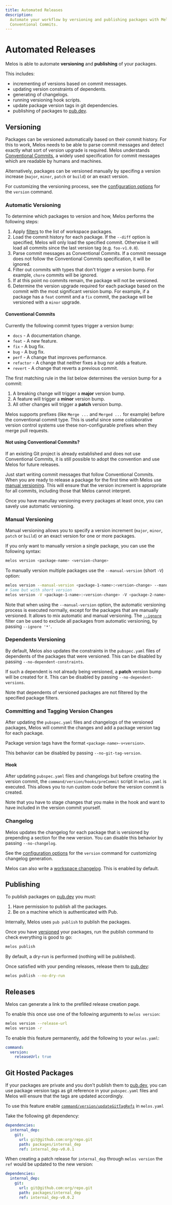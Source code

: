 ```yaml
---
title: Automated Releases
description:
  Automate your workflow by versioning and publishing packages with Melos and
  Conventional Commits.
---
```


# Automated Releases

Melos is able to automate **versioning** and **publishing** of your packages.

This includes:

- incrementing of versions based on commit messages.
- updating version constraints of dependents.
- generating of changelogs.
- running versioning hook scripts.
- update package version tags in git dependencies.
- publishing of packages to [pub.dev](https://pub.dev).

## Versioning

Packages can be versioned automatically based on their commit history. For this
to work, Melos needs to be able to parse commit messages and detect exactly what
sort of version upgrade is required. Melos understands
[Conventional Commits](https://www.conventionalcommits.org/en/v1.0.0/), a widely
used specification for commit messages which are readable by humans and
machines.

Alternatively, packages can be versioned manually by specifing a version
increase (`major`, `minor`, `patch` or `build`) or an exact version.

For customizing the versioning process, see the
[configuration options](/configuration/overview#commandversion) for the
`version` command.

### Automatic Versioning

To determine which packages to version and how, Melos performs the following
steps:

1. Apply [filters](/filters) to the list of workspace packages.
2. Load the commit history for each package. If the `--diff` option is
   specified, Melos will only load the specified commit. Otherwise it will load
   all commits since the last version tag (e.g. `foo-v1.0.0`).
3. Parse commit messages as Conventional Commits. If a commit message does not
   follow the Conventional Commits specification, it will be ignored.
4. Filter out commits with types that don't trigger a version bump. For example,
   `chore` commits will be ignored.
5. If at this point no commits remain, the package will not be versioned.
6. Determine the version upgrade required for each package based on the commit
   with the most significant version bump. For example, if a package has a
   `feat` commit and a `fix` commit, the package will be versioned with a
   `minor` upgrade.

#### Conventional Commits

Currently the following commit types trigger a version bump:

- `docs` - A documentation change.
- `feat` - A new feature.
- `fix` - A bug fix.
- `bug` - A bug fix.
- `perf` - A change that improves performance.
- `refactor` - A change that neither fixes a bug nor adds a feature.
- `revert` - A change that reverts a previous commit.

The first matching rule in the list below determines the version bump for a
commit:

1. A breaking change will trigger a **major** version bump.
2. A feature will trigger a **minor** version bump.
3. All other changes will trigger a **patch** version bump.

Melos supports prefixes (like `Merge ...` and `Merged ...` for example) before
the conventional commit type. This is useful since some collaborative version
control systems use these non-configurable prefixes when they merge pull
requests.

#### Not using Conventional Commits?

If an existing Git project is already established and does not use Conventional
Commits, it is still possible to adopt the convention and use Melos for future
releases.

Just start writing commit messages that follow Conventional Commits. When you
are ready to release a package for the first time with Melos use [manual versioning](/guides/automated-releases#manual-versioning). This will ensure that the version increment is
appropriate for all commits, including those that Melos cannot interpret.

Once you have manullay versioning every packages at least once, you can savely
use automatic versioning.

### Manual Versioning

Manual versioning allows you to specify a version increment (`major`, `minor`,
`patch` or `build`) or an exact version for one or more packages.

If you only want to manually version a single package, you can use the following
syntax:

```sh
melos version <package-name> <version-change>
```

To manually version multiple packages use the `--manual-version` (short `-V`)
option:

```sh
melos version --manual-version <package-1-name>:<version-change> --manual-version <package-2-name>:<version-change>
# Same but with short version
melos version -V <package-1-name>:<version-change> -V <package-2-name>:<version-change>
```

Note that when using the `--manual-version` option, the automatic versioning
process is executed normally, except for the packages that are manually
versioned. It allows to mix automatic and manual versioning. The
[`--ignore`](/filters#--ignore) filter can be used to exclude all packages from
automatic versioning, by passing `--ignore '*'`.

### Dependents Versioning

By default, Melos also updates the constraints in the `pubspec.yaml` files of
dependents of the packages that were versioned. This can be disabled by passing
`--no-dependent-constraints`.

If such a dependent is not already being versioned, a **patch** version bump
will be created for it. This can be disabled by passing
`--no-dependent-versions`.

Note that dependents of versioned packages are not filtered by the specified
package filters.

### Committing and Tagging Version Changes

After updating the `pubspec.yaml` files and changelogs of the versioned
packages, Melos will commit the changes and add a package version tag for each
package.

Package version tags have the format `<package-name>-v<version>`.

This behavior can be disabled by passing `--no-git-tag-version`.

#### Hook

After updating `pubspec.yaml` files and changelogs but before creating the
version commit, the `command/version/hooks/preCommit` script in `melos.yaml` is
executed. This allows you to run custom code before the version commit is
created.

Note that you have to stage changes that you make in the hook and want to have
included in the version commit yourself.

### Changelog

Melos updates the changelog for each package that is versioned by prepending a
section for the new version. You can disable this behavior by passing
`--no-changelog`.

See the [configuration options](/configuration/overview#commandversion) for the
`version` command for customizing changelog generation.

Melos can also write a
[workspace changelog](/configuration/overview#workspacechangelog). This is
enabled by default.

## Publishing

To publish packages on [pub.dev](https://pub.dev) you must:

1. Have permission to publish all the packages.
2. Be on a machine which is authenticated with Pub.

<Info>Internally, Melos uses `pub publish` to publish the packages.</Info>

Once you have [versioned](/guides/automated-releases#versioning) your packages,
run the publish command to check everything is good to go:

```sh
melos publish
```

By default, a dry-run is performed (nothing will be published).

Once satisfied with your pending releases, release them to
[pub.dev](https://pub.dev):

```sh
melos publish --no-dry-run
```

## Releases

Melos can generate a link to the prefilled release creation page.

To enable this once use one of the following arguments to `melos version`:

```sh
melos version --release-url
melos version -r
```

To enable this feature permanently, add the following to your `melos.yaml`:

```yaml
command:
  version:
    releaseUrl: true
```

## Git Hosted Packages

If your packages are private and you don't publish them to
[pub.dev](https://pub.dev), you can use package version tags as git reference in
your `pubspec.yaml` files and Melos will ensure that the tags are updated
accordingly.

To use this feature enable
[`command/version/updateGitTagRefs`](/configuration/overview#updategittagrefs)
in `melos.yaml`

Take the following git dependency:

```yaml
dependencies:
  internal_dep:
    git:
      url: git@github.com:org/repo.git
      path: packages/internal_dep
      ref: internal_dep-v0.0.1
```

When creating a patch release for `internal_dep` through `melos version` the
`ref` would be updated to the new version:

```yaml
dependencies:
  internal_dep:
    git:
      url: git@github.com:org/repo.git
      path: packages/internal_dep
      ref: internal_dep-v0.0.2
```
